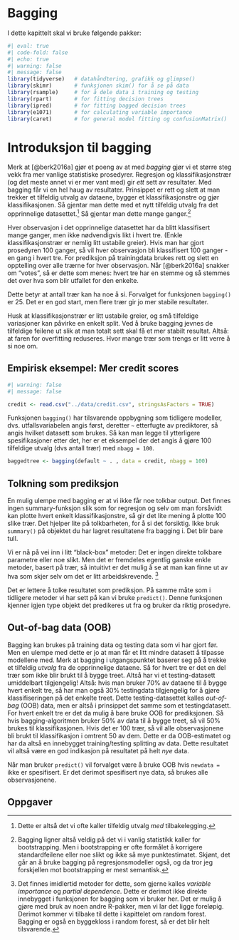 # Bagging 

I dette kapittelt skal vi bruke følgende pakker: 

```r
#| eval: true
#| code-fold: false
#| echo: true
#| warning: false 
#| message: false
library(tidyverse)   # datahåndtering, grafikk og glimpse()
library(skimr)       # funksjonen skim() for å se på data
library(rsample)     # for å dele data i training og testing
library(rpart)       # for fitting decision trees
library(ipred)       # for fitting bagged decision trees
library(e1071)       # for calculating variable importance
library(caret)       # for general model fitting og confusionMatrix()
```


<!-- #  Kilde: https://www.statology.org/bagging-in-r/ -->

# Introduksjon til bagging
Merk at [@berk2016a] gjør et poeng av at med *bagging* gjør vi et større steg vekk fra mer vanlige statistiske prosedyrer. Regresjon og klassifikasjonstrær (og det meste annet vi er mer vant med) gir *ett* sett av resultater. Med bagging får vi en hel haug av resultater. Prinsippet er rett og slett at man trekker et tilfeldig utvalg av dataene, bygger et klassifikasjonstre og gjør klassifikasjonen. Så gjentar man dette med et nytt tilfeldig utvalg fra det opprinnelige datasettet.^[Dette er altså det vi ofte kaller tilfeldig utvalg *med* tilbakelegging.] Så gjentar man dette mange ganger.^[Bagging ligner altså veldig på det vi i vanlig statistikk kaller for bootstrapping. Men i bootstrapping er ofte formålet å korrigere standardfeilene eller noe slikt og ikke så mye punktestimatet. Skjønt, det går an å bruke bagging på regresjonsmodeller også, og da tror jeg forskjellen mot bootstrapping er mest semantisk.] 

Hver observasjon i det opprinnelige datasettet har da blitt klassifisert mange ganger, men ikke nødvendigvis likt i hvert tre. (Enkle klassifikasjonstrær er nemlig litt ustabile greier). Hvis man har gjort prosedyren 100 ganger, så vil hver observasjon bli klassifisert 100 ganger - en gang i hvert tre. For prediksjon på trainingdata brukes rett og slett en opptelling over alle trærne for hver observasjon. Når [@berk2016a] snakker om "votes", så er dette som menes: hvert tre har en stemme og så stemmes det over hva som blir utfallet for den enkelte. 

Dette betyr at antall trær kan ha noe å si. Forvalget for funksjonen `bagging()` er 25. Det er en god start, men flere trær gir jo mer stabile resultater. 

Husk at klassifikasjonstrær er litt ustabile greier, og små tilfeldige variasjoner kan påvirke en enkelt split. Ved å bruke bagging jevnes de tilfeldige feilene ut slik at man totalt sett skal få et mer stabilt resultat. Altså: at faren for overfitting reduseres. Hvor mange trær som trengs er litt verre å si noe om. 


## Empirisk eksempel: Mer credit scores

```r
#| warning: false
#| message: false

credit <- read.csv("../data/credit.csv", stringsAsFactors = TRUE) 

```

Funksjonen `bagging()` har tilsvarende oppbygning som tidligere modeller, dvs. utfallsvariabelen angis først, deretter `~` etterfugte av prediktorer, så angis hvilket datasett som brukes. Så kan man legge til ytterligere spesifikasjoner etter det, her er et eksempel der det angis å gjøre 100 tilfeldige utvalg (dvs antall trær) med `nbagg = 100`. 


```r

baggedtree <- bagging(default ~ . , data = credit, nbagg = 100)

```

## Tolkning som prediksjon
En mulig ulempe med bagging er at vi ikke får noe tolkbar output. Det finnes ingen summary-funksjon slik som for regresjon og selv om man forsåvidt kan plotte hvert enkelt klassifikasjonstre, så gir det lite mening å plotte 100 slike trær. Det hjelper lite på tolkbarheten, for å si det forsiktig. Ikke bruk `summary()` på objektet du har lagret resultatene fra bagging i. Det blir bare tull. 


Vi er nå på vei inn i litt "black-box" metoder: Det er ingen direkte tolkbare parametre eller noe slikt. Men det er fremdeles egentlig ganske enkle metoder, basert på trær, så intuitivt er det mulig å se at man kan finne ut av hva som skjer selv om det er litt arbeidskrevende. ^[Det finnes imidlertid metoder for dette, som gjerne kalles *variable importance* og *partial dependence*. Dette er derimot ikke direkte innebygget i funksjonen for bagging som vi bruker her. Det er mulig å gjøre med bruk av noen andre R-pakker, men vi lar det ligge foreløpig. Derimot kommer vi tilbake til dette i kapittelet om random forest. Bagging er også en byggekloss i random forest, så er det blir helt tilsvarende.] 

Det er lettere å tolke resultatet som prediksjon. På samme måte som i tidligere metoder vi har sett på kan vi bruke `predict()`. Denne funksjonen kjenner igjen type objekt det predikeres ut fra og bruker da riktig prosedyre. 





## Out-of-bag data (OOB)
Bagging kan brukes på training data og testing data som vi har gjort før. Men en ulempe med dette er jo at man får et litt mindre datasett å tilpasse modellene med. Merk at bagging i utgangspunktet baserer seg på å trekke et tilfeldig *utvalg* fra de opprinnelige dataene. Så for hvert tre er det en del trær som ikke blir brukt til å bygge treet. Altså har vi et testing-datasett umiddelbart tilgjengelig! Altså: hvis man bruker 70% av dataene til å bygge hvert enkelt tre, så har man også 30% testingdata tilgjengelig for å gjøre klassifiseringen på det enkelte treet. Dette testing-datasettet kalles *out-of-bag* (OOB) data, men er altså i prinsippet det samme som et testingdatasett. For hvert enkelt tre er det da mulig å bare bruke OOB for prediksjonen. Så hvis bagging-algoritmen bruker 50% av data til å bygge treet, så vil 50% brukes til klassifikasjonen. Hvis det er 100 trær, så vil alle observasjonene bli brukt til klassifikasjon i omtrent 50 av dem. Dette er da OOB-estimatet og har da altså en innebygget training/testing splitting av data. Dette resultatet vil altså være en god indikasjon på resultatet på helt *nye* data. 

Når man bruker `predict()` vil forvalget være å bruke OOB hvis `newdata = ` ikke er spesifisert. Er det derimot spesifisert nye data, så brukes alle observasjonene. 





## Oppgaver




